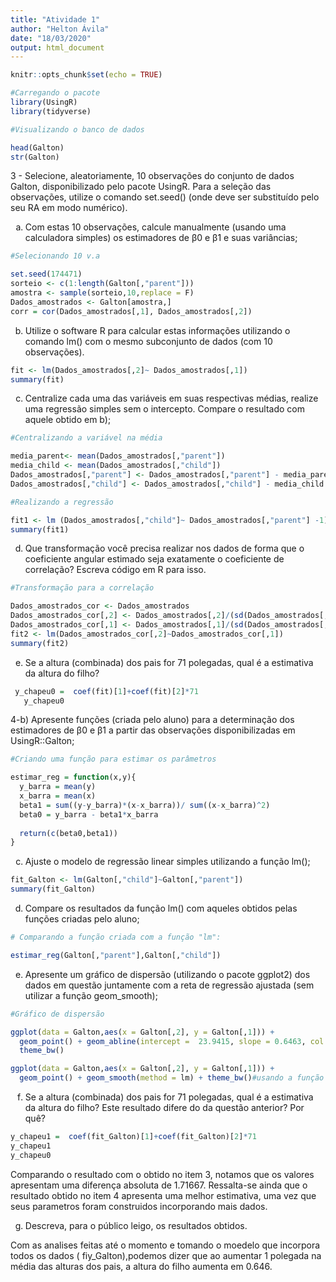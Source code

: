 ---
title: "Atividade 1"
author: "Helton Ávila"
date: "18/03/2020"
output: html_document
---

```{r setup, include=FALSE}
knitr::opts_chunk$set(echo = TRUE)
```

```{r,message = FALSE, warning = FALSE}
#Carregando o pacote
library(UsingR)
library(tidyverse)

#Visualizando o banco de dados

head(Galton)
str(Galton)
```

3 - Selecione, aleatoriamente, 10 observações do conjunto de dados Galton, disponibilizado pelo pacote UsingR. Para a seleção das observações, utilize o comando set.seed(<RA>) (onde <RA> deve ser substituído pelo seu RA em modo numérico). 

a) Com estas 10 observações, calcule manualmente (usando uma calculadora simples) os estimadores de β0 e β1 e suas variâncias;

```{r}
#Selecionando 10 v.a

set.seed(174471)
sorteio <- c(1:length(Galton[,"parent"]))
amostra <- sample(sorteio,10,replace = F)
Dados_amostrados <- Galton[amostra,]
corr = cor(Dados_amostrados[,1], Dados_amostrados[,2])

```

b) Utilize o software R para calcular estas informações utilizando o comando lm() com o mesmo subconjunto de dados (com 10 observações).

```{r}
fit <- lm(Dados_amostrados[,2]~ Dados_amostrados[,1])
summary(fit)

```

c) Centralize cada uma das variáveis em suas respectivas médias, realize uma regressão simples sem o intercepto. Compare o resultado com aquele obtido em b);

```{r}
#Centralizando a variável na média

media_parent<- mean(Dados_amostrados[,"parent"])
media_child <- mean(Dados_amostrados[,"child"])
Dados_amostrados[,"parent"] <- Dados_amostrados[,"parent"] - media_parent
Dados_amostrados[,"child"] <- Dados_amostrados[,"child"] - media_child

#Realizando a regressão 

fit1 <- lm (Dados_amostrados[,"child"]~ Dados_amostrados[,"parent"] -1)
summary(fit1)

```

d) Que transformação você precisa realizar nos dados de forma que o coeficiente angular estimado seja exatamente o coeficiente de correlação? Escreva código em R para isso.

```{r}
#Transformação para a correlação

Dados_amostrados_cor <- Dados_amostrados
Dados_amostrados_cor[,2] <- Dados_amostrados[,2]/(sd(Dados_amostrados[,2]))
Dados_amostrados_cor[,1] <- Dados_amostrados[,1]/(sd(Dados_amostrados[,1]))
fit2 <- lm(Dados_amostrados_cor[,2]~Dados_amostrados_cor[,1])
summary(fit2)

```

e) Se a altura (combinada) dos pais for 71 polegadas, qual é a estimativa da altura do filho?


```{r}
 y_chapeu0 =  coef(fit)[1]+coef(fit)[2]*71
   y_chapeu0
```

4-b) Apresente funções (criada pelo aluno) para a determinação dos estimadores de β0 e β1 a partir das observações disponibilizadas em UsingR::Galton;

```{r}
#Criando uma função para estimar os parâmetros

estimar_reg = function(x,y){
  y_barra = mean(y)
  x_barra = mean(x)
  beta1 = sum((y-y_barra)*(x-x_barra))/ sum((x-x_barra)^2)
  beta0 = y_barra - beta1*x_barra
  
  return(c(beta0,beta1))
}
```

c) Ajuste o modelo de regressão linear simples utilizando a função lm();


```{r}
fit_Galton <- lm(Galton[,"child"]~Galton[,"parent"])
summary(fit_Galton)
```

d) Compare os resultados da função lm() com aqueles obtidos pelas funções criadas pelo aluno;

```{r}
# Comparando a função criada com a função "lm":

estimar_reg(Galton[,"parent"],Galton[,"child"])
```


e) Apresente um gráfico de dispersão (utilizando o pacote ggplot2) dos dados em questão juntamente com a reta de regressão ajustada (sem utilizar a função geom_smooth);


```{r}
#Gráfico de dispersão

ggplot(data = Galton,aes(x = Galton[,2], y = Galton[,1])) +
  geom_point() + geom_abline(intercept =  23.9415, slope = 0.6463, col = "red") + 
  theme_bw()

ggplot(data = Galton,aes(x = Galton[,2], y = Galton[,1])) +
  geom_point() + geom_smooth(method = lm) + theme_bw()#usando a função smooth
```

f) Se a altura (combinada) dos pais for 71 polegadas, qual é a estimativa da altura do filho? Este resultado difere do da questão anterior? Por quê?

```{r}
y_chapeu1 =  coef(fit_Galton)[1]+coef(fit_Galton)[2]*71
y_chapeu1
y_chapeu0
```

  Comparando o resultado com o obtido no item 3, notamos que os valores apresentam uma diferença absoluta de  1.71667. Ressalta-se ainda que o resultado obtido no item 4 apresenta uma melhor estimativa, uma vez que seus parametros foram construidos incorporando mais dados.

g) Descreva, para o público leigo, os resultados obtidos.

  Com as analises feitas até o momento e tomando o moedelo que incorpora todos os dados ( fiy_Galton),podemos dizer que ao aumentar 1 polegada na média das alturas dos pais, a altura do filho aumenta em 0.646.

